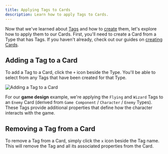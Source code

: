 ```yaml
---
title: Applying Tags to Cards
description: Learn how to apply Tags to Cards.
---
```



Now that we've learned about [Tags](/cards/tags/tags-overview) and how to [create](/cards/tags/creating-tags) them, let's explore how to apply them to our Cards. First, you'll need to create a Card from a Type that has Tags. If you haven't already, check out our guides on [creating Cards](/cards/cards/creating-cards).

## Adding a Tag to a Card

To add a Tag to a Card, click the `+` icon beside the Type. You'll be able to select from any Tags that have been created for that Type.

<Image src={tags} alt="Adding a Tag to a Card" inferSize quality="max" />

For our **game design** example, we're applying the `Flying` and `Wizard` Tags to an `Enemy` Card (derived from `Game Component` / `Character` / `Enemy` Types). These Tags provide additional properties that define how the character interacts with the game.

## Removing a Tag from a Card

To remove a Tag from a Card, simply click the `x` icon beside the Tag name. This will remove the Tag and all its associated properties from the Card.